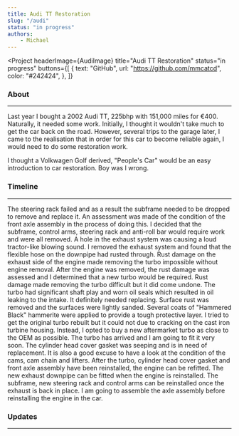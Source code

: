 ```yaml
---
title: Audi TT Restoration
slug: "/audi"
status: "in progress"
authors:
    - Michael
---
```




<Project
  headerImage={AudiImage}
  title="Audi TT Restoration"
  status="in progress"
  buttons={[
    {
      text: "GitHub",
      url: "https://github.com/mmcatcd",
      color: "#242424",
    },
  ]}
>

  ### About
  ---

  Last year I bought a 2002 Audi TT, 225bhp with 151,000 miles for €400. Naturally, it needed some work.
  Initially, I thought it wouldn't take much to get the car back on the road. However, several trips to
  the garage later, I came to the realisation that in order for this car to become reliable again, I would
  need to do some restoration work.

  I thought a Volkwagen Golf derived, "People's Car" would be an easy introduction to car restoration. 
  Boy was I wrong.

  ### Timeline
  ---

  <Timeline>
    <TimelineItem title="Front Axle Disassembly" status="Completed" date="11.04.2020" type="normal">
      The steering rack failed and as a result the subframe needed to be dropped to remove and replace it.
      An assessment was made of the condition of the front axle assembly in the process of doing this. 
      I decided that the subframe, control arms, steering rack and anti-roll bar would require work and were all removed.
    </TimelineItem>
    <TimelineItem title="Exhaust System Disassembly" status="Completed" date="18.04.2020" type="normal">
      A hole in the exhaust system was causing a loud tractor-like blowing sound. I removed the exhaust
      system and found that the flexible hose on the downpipe had rusted through.
    </TimelineItem>
    <TimelineItem title="Engine Removal" status="Completed" date="18.07.2020" type="normal">
      Rust damage on the exhaust side of the engine made removing the turbo impossible without engine
      removal. After the engine was removed, the rust damage was assessed and I determined that a new turbo
      would be required.
    </TimelineItem>
    <TimelineItem title="Turbo Removal" status="Completed" date="27.07.2020" type="normal">
      Rust damage made removing the turbo difficult but it did come undone. The turbo had significant shaft
      play and worn oil seals which resulted in oil leaking to the intake. It definitely needed replacing.
    </TimelineItem>
    <TimelineItem title="Subframe and Control Arm Restoration" status="Completed" date="09.09.2020" type="normal">
      Surface rust was removed and the surfaces were lightly sanded. Several coats of "Hammered Black" hammerite
      were applied to provide a tough protective layer.
    </TimelineItem>
    <TimelineItem title="Turbo Replacement" status="In progress" type="normal">
      I tried to get the original turbo rebuilt but it could not due to cracking on the cast iron turbine housing.
      Instead, I opted to buy a new aftermarket turbo as close to the OEM as possible. The turbo has arrived and
      I am going to fit it very soon.
    </TimelineItem>
    <TimelineItem title="Cylinder Head Cover Gasket" status="Completed" type="normal" date="30.09.2020">
      The cylinder head cover gasket was seeping and is in need of replacement. It is also a good excuse to
      have a look at the condition of the cams, cam chain and lifters.
    </TimelineItem>
    <TimelineItem title="Engine Reinstallation" status="Not started" type="normal">
      After the turbo, cylinder head cover gasket and front axle assembly have been reinstalled, the engine can be refitted.
    </TimelineItem>
    <TimelineItem title="Exhaust Reassembly" status="In progress" type="normal">
      The new exhaust downpipe can be fitted when the engine is reinstalled.
    </TimelineItem>
    <TimelineItem title="Front Axle Reassembly" status="In progress" type="end">
      The subframe, new steering rack and control arms can be reinstalled once the exhaust is back in
      place. I am going to assemble the axle assembly before reinstalling the engine in the car.
    </TimelineItem>
  </Timeline>

  ### Updates
  ---

  <ProjectPosts filter="tt" />

</Project>
